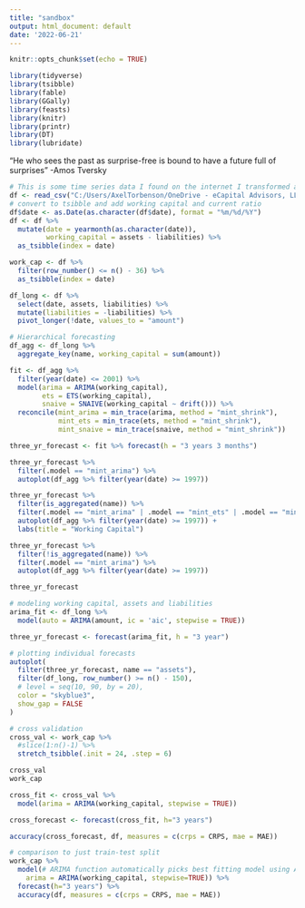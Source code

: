 ```yaml
---
title: "sandbox"
output: html_document: default
date: '2022-06-21'
---
```


```r
knitr::opts_chunk$set(echo = TRUE)
```
```r
library(tidyverse)
library(tsibble)
library(fable)
library(GGally)
library(feasts)
library(knitr)
library(printr)
library(DT)
library(lubridate)
```

"He who sees the past as surprise-free is bound to have a future full of surprises" -Amos Tversky

```r
# This is some time series data I found on the internet I transformed a bit
df <- read_csv("C:/Users/AxelTorbenson/OneDrive - eCapital Advisors, LLC/Documents/templates/CapitalForecasting/Data/working_capital_fake_data.csv")
# convert to tsibble and add working capital and current ratio
df$date <- as.Date(as.character(df$date), format = "%m/%d/%Y")
df <- df %>%
  mutate(date = yearmonth(as.character(date)),
         working_capital = assets - liabilities) %>%
  as_tsibble(index = date)

work_cap <- df %>%
  filter(row_number() <= n() - 36) %>%
  as_tsibble(index = date)
```

```r
df_long <- df %>%
  select(date, assets, liabilities) %>%
  mutate(liabilities = -liabilities) %>%
  pivot_longer(!date, values_to = "amount")

# Hierarchical forecasting
df_agg <- df_long %>%
  aggregate_key(name, working_capital = sum(amount))

fit <- df_agg %>%
  filter(year(date) <= 2001) %>%
  model(arima = ARIMA(working_capital),
        ets = ETS(working_capital),
        snaive = SNAIVE(working_capital ~ drift())) %>%
  reconcile(mint_arima = min_trace(arima, method = "mint_shrink"),
            mint_ets = min_trace(ets, method = "mint_shrink"),
            mint_snaive = min_trace(snaive, method = "mint_shrink"))

three_yr_forecast <- fit %>% forecast(h = "3 years 3 months")

three_yr_forecast %>%
  filter(.model == "mint_arima") %>%
  autoplot(df_agg %>% filter(year(date) >= 1997))

three_yr_forecast %>%
  filter(is_aggregated(name)) %>%
  filter(.model == "mint_arima" | .model == "mint_ets" | .model == "mint_snaive") %>%
  autoplot(df_agg %>% filter(year(date) >= 1997)) +
  labs(title = "Working Capital")

three_yr_forecast %>%
  filter(!is_aggregated(name)) %>%
  filter(.model == "mint_arima") %>%
  autoplot(df_agg %>% filter(year(date) >= 1997))

three_yr_forecast
```

```r
# modeling working capital, assets and liabilities
arima_fit <- df_long %>%
  model(auto = ARIMA(amount, ic = 'aic', stepwise = TRUE))

three_yr_forecast <- forecast(arima_fit, h = "3 year")

# plotting individual forecasts
autoplot(
  filter(three_yr_forecast, name == "assets"),
  filter(df_long, row_number() >= n() - 150),
  # level = seq(10, 90, by = 20),
  color = "skyblue3",
  show_gap = FALSE
)
```


```r
# cross validation
cross_val <- work_cap %>% 
  #slice(1:n()-1) %>% 
  stretch_tsibble(.init = 24, .step = 6)

cross_val
work_cap

cross_fit <- cross_val %>% 
  model(arima = ARIMA(working_capital, stepwise = TRUE))

cross_forecast <- forecast(cross_fit, h="3 years")

accuracy(cross_forecast, df, measures = c(crps = CRPS, mae = MAE))

# comparison to just train-test split
work_cap %>%
  model(# ARIMA function automatically picks best fitting model using AIC
    arima = ARIMA(working_capital, stepwise=TRUE)) %>% 
  forecast(h="3 years") %>% 
  accuracy(df, measures = c(crps = CRPS, mae = MAE))

```
















